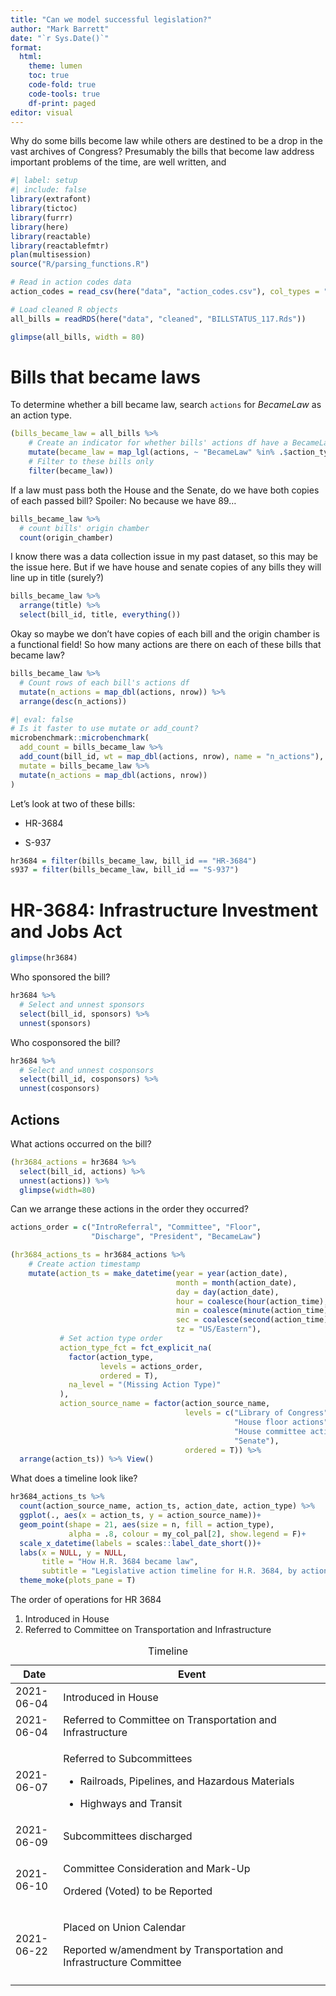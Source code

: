 ```yaml
---
title: "Can we model successful legislation?"
author: "Mark Barrett"
date: "`r Sys.Date()`"
format: 
  html:
    theme: lumen
    toc: true
    code-fold: true
    code-tools: true
    df-print: paged
editor: visual
---
```


Why do some bills become law while others are destined to be a drop in the vast archives of Congress? Presumably the bills that become law address important problems of the time, are well written, and

```r
#| label: setup
#| include: false
library(extrafont)
library(tictoc)
library(furrr)
library(here)
library(reactable)
library(reactablefmtr)
plan(multisession)
source("R/parsing_functions.R")

# Read in action codes data
action_codes = read_csv(here("data", "action_codes.csv"), col_types = "cc")

# Load cleaned R objects
all_bills = readRDS(here("data", "cleaned", "BILLSTATUS_117.Rds"))
```

```r
glimpse(all_bills, width = 80)
```

# Bills that became laws

To determine whether a bill became law, search `actions` for *BecameLaw* as an action type.

```r
(bills_became_law = all_bills %>% 
    # Create an indicator for whether bills' actions df have a BecameLaw action
    mutate(became_law = map_lgl(actions, ~ "BecameLaw" %in% .$action_type)) %>% 
    # Filter to these bills only
    filter(became_law))
```

If a law must pass both the House and the Senate, do we have both copies of each passed bill? Spoiler: No because we have 89...

```r
bills_became_law %>% 
  # count bills' origin chamber
  count(origin_chamber)
```

I know there was a data collection issue in my past dataset, so this may be the issue here. But if we have house and senate copies of any bills they will line up in title (surely?)

```r
bills_became_law %>% 
  arrange(title) %>% 
  select(bill_id, title, everything())
```

Okay so maybe we don't have copies of each bill and the origin chamber is a functional field! So how many actions are there on each of these bills that became law?

```r
bills_became_law %>% 
  # Count rows of each bill's actions df 
  mutate(n_actions = map_dbl(actions, nrow)) %>% 
  arrange(desc(n_actions))
```

```r
#| eval: false
# Is it faster to use mutate or add_count?
microbenchmark::microbenchmark(
  add_count = bills_became_law %>% 
  add_count(bill_id, wt = map_dbl(actions, nrow), name = "n_actions"),
  mutate = bills_became_law %>% 
  mutate(n_actions = map_dbl(actions, nrow))
)
```

Let's look at two of these bills:

-   HR-3684

-   S-937

```r
hr3684 = filter(bills_became_law, bill_id == "HR-3684")
s937 = filter(bills_became_law, bill_id == "S-937")
```

# HR-3684: Infrastructure Investment and Jobs Act

```r
glimpse(hr3684)
```

Who sponsored the bill?

```r
hr3684 %>% 
  # Select and unnest sponsors
  select(bill_id, sponsors) %>% 
  unnest(sponsors)
```

Who cosponsored the bill?

```r
hr3684 %>% 
  # Select and unnest cosponsors
  select(bill_id, cosponsors) %>% 
  unnest(cosponsors)
```

## Actions

What actions occurred on the bill?

```r
(hr3684_actions = hr3684 %>% 
  select(bill_id, actions) %>% 
  unnest(actions)) %>% 
  glimpse(width=80)
```

Can we arrange these actions in the order they occurred?

```r
actions_order = c("IntroReferral", "Committee", "Floor", 
                  "Discharge", "President", "BecameLaw")

(hr3684_actions_ts = hr3684_actions %>% 
    # Create action timestamp
    mutate(action_ts = make_datetime(year = year(action_date), 
                                     month = month(action_date), 
                                     day = day(action_date), 
                                     hour = coalesce(hour(action_time), 0), 
                                     min = coalesce(minute(action_time), 0), 
                                     sec = coalesce(second(action_time), 0), 
                                     tz = "US/Eastern"),
           # Set action type order
           action_type_fct = fct_explicit_na(
             factor(action_type, 
                    levels = actions_order, 
                    ordered = T),
             na_level = "(Missing Action Type)"
           ),
           action_source_name = factor(action_source_name,
                                       levels = c("Library of Congress", 
                                                  "House floor actions", 
                                                  "House committee actions",
                                                  "Senate"),
                                       ordered = T)) %>% 
  arrange(action_ts)) %>% View()
```

What does a timeline look like?

```r
hr3684_actions_ts %>% 
  count(action_source_name, action_ts, action_date, action_type) %>% 
  ggplot(., aes(x = action_ts, y = action_source_name))+
  geom_point(shape = 21, aes(size = n, fill = action_type), 
             alpha = .8, colour = my_col_pal[2], show.legend = F)+
  scale_x_datetime(labels = scales::label_date_short())+
  labs(x = NULL, y = NULL,
       title = "How H.R. 3684 became law",
       subtitle = "Legislative action timeline for H.R. 3684, by action source")+
  theme_moke(plots_pane = T)
```

The order of operations for HR 3684

1.  Introduced in House
2.  Referred to Committee on Transportation and Infrastructure

+------------+---------------------------------------------------------------------+
| Date       | Event                                                               |
+============+=====================================================================+
| 2021-06-04 | Introduced in House                                                 |
+------------+---------------------------------------------------------------------+
| 2021-06-04 | Referred to Committee on Transportation and Infrastructure          |
+------------+---------------------------------------------------------------------+
| 2021-06-07 | Referred to Subcommittees                                           |
|            |                                                                     |
|            | -   Railroads, Pipelines, and Hazardous Materials                   |
|            |                                                                     |
|            | -   Highways and Transit                                            |
+------------+---------------------------------------------------------------------+
| 2021-06-09 | Subcommittees discharged                                            |
+------------+---------------------------------------------------------------------+
| 2021-06-10 | Committee Consideration and Mark-Up                                 |
|            |                                                                     |
|            | Ordered (Voted) to be Reported                                      |
+------------+---------------------------------------------------------------------+
| 2021-06-22 | Placed on Union Calendar                                            |
|            |                                                                     |
|            | Reported w/amendment by Transportation and Infrastructure Committee |
+------------+---------------------------------------------------------------------+
|            |                                                                     |
+------------+---------------------------------------------------------------------+

: Timeline
